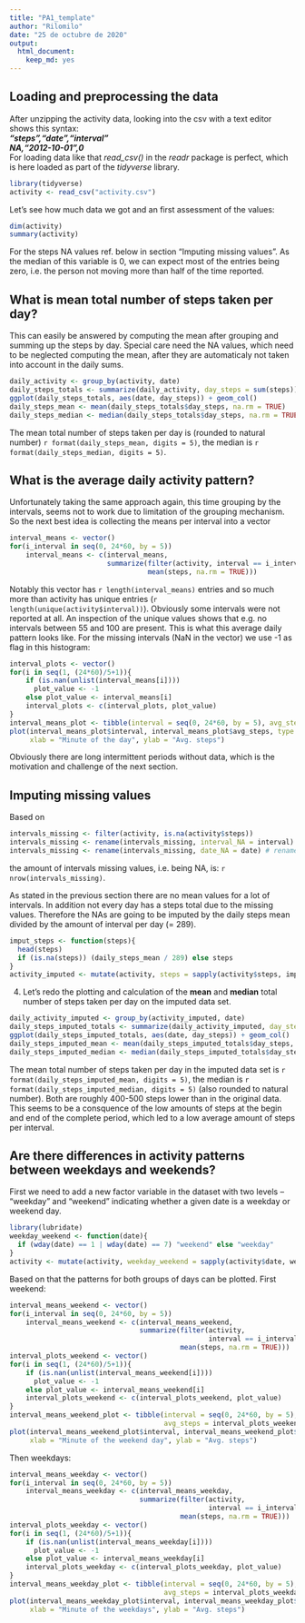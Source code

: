 ```yaml
---
title: "PA1_template"
author: "Rilomilo"
date: "25 de octubre de 2020"
output: 
  html_document: 
    keep_md: yes
---
```




## Loading and preprocessing the data
After unzipping the activity data, looking into the csv with a text editor shows this syntax:  
***
"steps","date","interval"  
NA,"2012-10-01",0  
***
For loading data like that *read_csv()* in the *readr* package is perfect, which is here loaded as part of the *tidyverse* library.
```r
library(tidyverse)
activity <- read_csv("activity.csv")
```
Let's see how much data we got and an first assessment of the values:
```r
dim(activity)
summary(activity)
```
For the steps NA values ref. below in section "Imputing missing values". As the median of this variable is 0, we can expect most of the entries being zero, i.e. the person not moving more than half of the time reported.


## What is mean total number of steps taken per day?
This can easily be answered by computing the mean after grouping and summing up the steps by day. Special care need the NA values, which need to be neglected computing the mean, after they are automaticaly not taken into account in the daily sums. 
```r
daily_activity <- group_by(activity, date)
daily_steps_totals <- summarize(daily_activity, day_steps = sum(steps))
ggplot(daily_steps_totals, aes(date, day_steps)) + geom_col()
daily_steps_mean <- mean(daily_steps_totals$day_steps, na.rm = TRUE)
daily_steps_median <- median(daily_steps_totals$day_steps, na.rm = TRUE)
```
The mean total number of steps taken per day is (rounded to natural number) `r format(daily_steps_mean, digits = 5)`, the median is `r format(daily_steps_median, digits = 5)`.


## What is the average daily activity pattern?
Unfortunately taking the same approach again, this time grouping by the intervals, seems not to work due to limitation of the grouping mechanism. So the next best idea is collecting the means per interval into a vector
```r
interval_means <- vector()
for(i_interval in seq(0, 24*60, by = 5))
    interval_means <- c(interval_means, 
                        summarize(filter(activity, interval == i_interval), 
                                  mean(steps, na.rm = TRUE)))
```
Notably this vector has `r length(interval_means)` entries and so much more than activity has unique entries (`r length(unique(activity$interval))`). Obviously some intervals were not reported at all. An inspection of the unique values shows that e.g. no intervals between 55 and 100 are present.
This is what this average daily pattern looks like. For the missing intervals (NaN in the vector) we use -1 as flag in this histogram:
```r
interval_plots <- vector()
for(i in seq(1, (24*60)/5+1)){
    if (is.nan(unlist(interval_means[i]))) 
      plot_value <- -1 
    else plot_value <- interval_means[i]
    interval_plots <- c(interval_plots, plot_value)
}
interval_means_plot <- tibble(interval = seq(0, 24*60, by = 5), avg_steps = interval_plots)
plot(interval_means_plot$interval, interval_means_plot$avg_steps, type = "l", 
     xlab = "Minute of the day", ylab = "Avg. steps")
```

Obviously there are long intermittent periods without data, which is the motivation and challenge of the next section.

## Imputing missing values
Based on 
```r
intervals_missing <- filter(activity, is.na(activity$steps))
intervals_missing <- rename(intervals_missing, interval_NA = interval) # rename for later differentiation
intervals_missing <- rename(intervals_missing, date_NA = date) # rename for later differentiation
```
the amount of intervals missing values, i.e. being NA, is: `r nrow(intervals_missing)`.

As stated in the previous section there are no mean values for a lot of intervals. In addition not every day has a steps total due to the missing values. Therefore the NAs are going to be imputed by the daily steps mean divided by the amount of interval per day (= 289).
```r
imput_steps <- function(steps){
  head(steps)
  if (is.na(steps)) (daily_steps_mean / 289) else steps
}
activity_imputed <- mutate(activity, steps = sapply(activity$steps, imput_steps))
```
4. Let's redo the plotting and calculation of the **mean** and **median** total number of steps taken per day on the imputed data set. 
```r
daily_activity_imputed <- group_by(activity_imputed, date)
daily_steps_imputed_totals <- summarize(daily_activity_imputed, day_steps = sum(steps))
ggplot(daily_steps_imputed_totals, aes(date, day_steps)) + geom_col()
daily_steps_imputed_mean <- mean(daily_steps_imputed_totals$day_steps, na.rm = TRUE)
daily_steps_imputed_median <- median(daily_steps_imputed_totals$day_steps, na.rm = TRUE)
```
The mean total number of steps taken per day in the imputed data set is `r format(daily_steps_imputed_mean, digits = 5)`, the median is `r format(daily_steps_imputed_median, digits = 5)` (also rounded to natural number). Both are roughly 400-500 steps lower than in the original data. This seems to be a consquence of the low amounts of steps at the begin and end of the complete period, which led to a low average amount of steps per interval.

## Are there differences in activity patterns between weekdays and weekends?
First we need to add a new factor variable in the dataset with two levels -- "weekday" and "weekend" indicating whether a given date is a weekday or weekend day.
```r
library(lubridate)
weekday_weekend <- function(date){
  if (wday(date) == 1 | wday(date) == 7) "weekend" else "weekday"
}
activity <- mutate(activity, weekday_weekend = sapply(activity$date, weekday_weekend))
```
Based on that the patterns for both groups of days can be plotted. First weekend:
```r
interval_means_weekend <- vector()
for(i_interval in seq(0, 24*60, by = 5))
    interval_means_weekend <- c(interval_means_weekend, 
                                summarize(filter(activity, 
                                                 interval == i_interval, weekday_weekend == "weekend"),
                                          mean(steps, na.rm = TRUE)))
interval_plots_weekend <- vector()
for(i in seq(1, (24*60)/5+1)){
    if (is.nan(unlist(interval_means_weekend[i]))) 
      plot_value <- -1 
    else plot_value <- interval_means_weekend[i]
    interval_plots_weekend <- c(interval_plots_weekend, plot_value)
}
interval_means_weekend_plot <- tibble(interval = seq(0, 24*60, by = 5), 
                                      avg_steps = interval_plots_weekend)
plot(interval_means_weekend_plot$interval, interval_means_weekend_plot$avg_steps, type = "l", 
     xlab = "Minute of the weekend day", ylab = "Avg. steps")
```

Then weekdays:
```r
interval_means_weekday <- vector()
for(i_interval in seq(0, 24*60, by = 5))
    interval_means_weekday <- c(interval_means_weekday, 
                                summarize(filter(activity, 
                                                 interval == i_interval, weekday_weekend == "weekday"),
                                          mean(steps, na.rm = TRUE)))
interval_plots_weekday <- vector()
for(i in seq(1, (24*60)/5+1)){
    if (is.nan(unlist(interval_means_weekday[i]))) 
      plot_value <- -1 
    else plot_value <- interval_means_weekday[i]
    interval_plots_weekday <- c(interval_plots_weekday, plot_value)
}
interval_means_weekday_plot <- tibble(interval = seq(0, 24*60, by = 5), 
                                      avg_steps = interval_plots_weekday)
plot(interval_means_weekday_plot$interval, interval_means_weekday_plot$avg_steps, type = "l", 
     xlab = "Minute of the weekdays", ylab = "Avg. steps")
```

